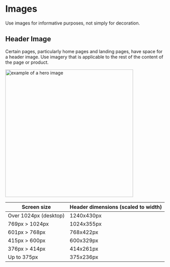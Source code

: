 # Images

Use images for informative purposes, not simply for decoration.

## Header Image

Certain pages, particularly home pages and landing pages, have space for a header image. Use imagery that
is applicable to the rest of the content of the page or product.

<img src="/hero-image.webp" height="400" alt="example of a hero image" />


| Screen size           | Header dimensions (scaled to width) |
|-----------------------|-------------------------------------|
| Over 1024px (desktop) | 1240x430px                          |
| 769px > 1024px        | 1024x355px                          |
| 601px > 768px         | 768x422px                           |
| 415px > 600px         | 600x329px                           |
| 376px > 414px         | 414x261px                           |
| Up to 375px           | 375x236px                           |
